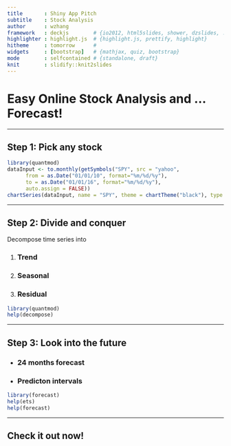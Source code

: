 ```yaml
---
title       : Shiny App Pitch 
subtitle    : Stock Analysis
author      : wzhang
framework   : deckjs        # {io2012, html5slides, shower, dzslides, ...}
highlighter : highlight.js  # {highlight.js, prettify, highlight}
hitheme     : tomorrow      # 
widgets     : [bootstrap]   # {mathjax, quiz, bootstrap}
mode        : selfcontained # {standalone, draft}
knit        : slidify::knit2slides
---
```


# Easy Online Stock Analysis and ... Forecast!

---

## Step 1: Pick any stock

```r
library(quantmod)
dataInput <- to.monthly(getSymbols("SPY", src = "yahoo",
      from = as.Date("01/01/10", format="%m/%d/%y"),
      to = as.Date("01/01/16", format="%m/%d/%y"),
      auto.assign = FALSE))
chartSeries(dataInput, name = "SPY", theme = chartTheme("black"), type = "candlesticks", TA=NULL)
```

--- 

## Step 2: Divide and conquer

Decompose time series into

1. <h3>Trend</h3>
2. <h3>Seasonal</h3>
3. <h3>Residual</h3>

```r
library(quantmod)
help(decompose)
```

--- 


## Step 3: Look into the future

- <h3>24 months forecast</h3>
- <h3>Predicton intervals</h3>

```r
library(forecast)
help(ets)
help(forecast)
```

---

## Check it out now!
<br>
<br>
<br>
[<h3>http://112.74.207.21:8888/</h3>](http://112.74.207.21:8888/)


